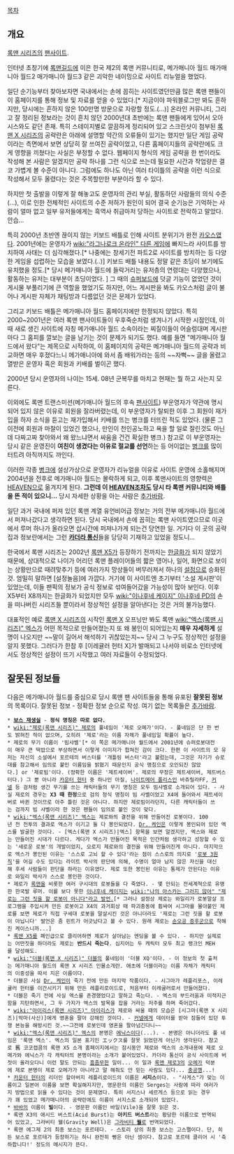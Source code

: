 [[목차]]
== 개요 ==
[[록맨 시리즈]]의 [[팬사이트]].

인터넷 초창기에 [[록맨길드]]에 이은 한국 제2의 록맨 커뮤니티로, 메가매니아 월드 매가매니아 월드2 매가매니아 월드3 같은 괴악한 네이밍으로 사이트 리뉴얼을 했었다.

일단 순기능부터 찾아보자면 국내에서는 손에 꼽히는 사이트였던만큼 많은 록맨 팬들이 이 홈페이지를 통해 정보 및 자료를 얻을 수 있었다.[* 지금이야 파워블로그만 봐도 흔하지만, 당시에는 흔하지 않은 100만명 방문으로 자랑할 정도.(...)] 온라인 커뮤니티, 그리고 잘 정리된 정보라는 것이 흔치 않던 2000년대 초반에는 록맨 팬들에게 있어서 오아시스와도 같던 존재. 특히 스테이지별로 깔끔하게 정리되어 있고 스크린샷이 첨부된 [[록맨 X 시리즈]]의 공략란은 아래에 설명할 약간의 오류들이 있기는 했지만 일단 게임 공략이라는 측면에서 보면 상당히 잘 쓰여진 공략이었고, 다른 홈페이지들의 공략란에도 크게 영향을 끼쳤다는 사실은 부정할 수 없다. 웹페이지 형식의 게임 공략을 한 번이라도 작성해 본 사람은 알겠지만 공략 하나를 그런 식으로 쓰는데 필요한 시간과 작업량은 결코 가볍게 볼 수준이 아니다. 그럼에도 하나도 아닌 여러 타이틀의 공략을 이런 식으로 작성해서 모두 올렸다는 것은 주목할만한 부분이라 할 수 있다. 

하지만 첫 출발을 이렇게 잘 해놓고도 운영자의 관리 부실, 활동하던 사람들의 의식 수준(...), 이로 인한 전체적인 사이트의 수준 저하가 원인이 되어 결국 순기능은 기억하는 사람이 얼마 없고 일부 유저들에게는 흑역사 취급마저 당하는 사이트로 전락하고 말았다. 안습... 

특히 2000년 초반엔 끊이지 않는 키보드 배틀로 인해 사이트 분위기가 완전 [[카오스]]였다. 2001년에는 운영자가 [[wiki:"라그나로크 온라인" 다른 게임]]에 빠지느라 사이트를 방치하여 사태는 더 심각해졌다.[* 나중에는 창세기전 파트2로 사이트를 방치하는 등 다양한 게임을 섭렵하는 모습을 보였다.(..)] 키보드 배틀 내용도 정말 같은 초딩이 보기에도 유치했을 정도.[* 당시 메가매니아 월드에 들락거리는 유저층의 연령대는 다양했으나, 활동하는 유저는 대부분이 초딩이었다. ] 그 때의 [[슈퍼보드]]에 덧글 기능이 없었던 것이 게시물 부풀리기에 큰 역할을 했었기도 하지만, 어느 게시판을 봐도 카오스처럼 글이 불어나 게시판 자체가 채팅방과 다름없던 것은 문제가 있었다.

그리고 키보드 배틀은 메가매니아 월드 홈페이지에만 한정되지 않았다. 특히 2000~2001년은 여러 록맨 팬사이트들이 우후죽순처럼 생겨나기 시작한 시점인데, 이 때 새로 생긴 사이트에 자칭 메가매니아 월드 소속이라는 찌질이들이 어슬렁대며 게시판마다 그 홈피를 깔보는 글을 남기는 것이 문제가 되기도 했다. 예를 들면 "메가매니아 월드에서 왔다"는 제목으로 시작하여, 이 홈페이지의 공략은 메가매니아 월드의 공략과 비교하면 매우 후졌다느니 메가매니아에 와서 좀 배워가라는 등의 ~~자뻑~~ 글을 올렸고 열받은 운영자 혹은 회원과 키배를 벌이곤 했다. 

2000년 당시 운영자의 나이는 15세. 08년 군복무를 마치고 현재는 뭘 하고 사는지 모른다.

이외에도 록맨 트랜스미션(메가매니아 월드의 후속 [[팬사이트]]) 부운영자가 약관에 명시되어 있지 않은 이유로 회원을 잘라버렸는데, 이 부운영자가 탈퇴한 이후 그 회원이 재가입을 하자 소식을 듣고는 재가입해서 키배를 뜨는 병크를 터뜨린 적도 있었다. (물론 그 이전에 회원과 마찰이 있었긴 했으나, 만인이 천인공노하고 욕을 할 일로 잘린것도 아닌데 다짜고짜 찾아와서 왜 왔느냐면서 싸움을 건건 확실한 병크.)
참고로 이 부운영자는 당시 같은 운영진이 '''여친이 생겼다는 이유로 절교를 선언'''하는 등 어이없는 [[병크]]를 많이 터트려 아직까지도 까인다.

이러한 각종 [[병크]]에 설상가상으로 운영자가 리뉴얼을 이유로 사이트 운영에 소홀해지며 2004년을 전후로 메가매니아 월드는 몰락하게 되고, 이후 록맨사이트의 영향력은 [[HEAVEN]]으로 옮겨지게 된다. '''그런데 이 [[HEAVEN]]조차도 당시 타 록맨 커뮤니티와 배틀을 뜬 적이 있으니...''' 당시 자세한 상황을 아는 사람은 [[추가바람]].

일단 과거 국내에 퍼져 있던 록맨 계열 유언비어급 정보는 거의 전부 메가매니아 월드에서 퍼져나갔다고 생각하면 된다. 당시 국내에서 손에 꼽히는 록맨 사이트였으므로 이곳에서 루머 하나가 올라오면 삽시간에 퍼져나가게 되는건 당연한 일. 거기다 이 곳의 공략집과 정보란에서는 그런 '''[[카더라 통신]]'''들을 당당히 기재하고 있었을 정도니...

한국에서 록맨 시리즈는 2002년 [[록맨 X5]]가 등장하기 전까지는 [[한글화]]가 되지 않았기 때문에, 상대적으로 나이가 어리던 록맨 플레이어들의 짧은 영어나, 일어, 화면으로 보이는 상황만으로 때려맞추기 등에 여러가지 망상들이 버무러져서 하나의 [[설정]]으로 승화된 것. 엄밀히 말하면 [설정놀음]에 가깝다. 거기에 이 사이트엔 초기부터 '소설 게시판'이 있었는데, 이들 팬픽의 정보가 공식 정보로 섞여들어갔을 가능성이 많아 보인다. 이후 X5부터 X8까지는 한글화가 되었지만 모두 [[wiki:"이나후네 케이지" 이나후네 PD]]의 손을 떠나버린 시리즈들 뿐이라서 정상적인 설정을 알아낸다는 것은 거의 불가능했다.

대표적인 예로 [[록맨 X 시리즈]]의 시작인 [[록맨 X]] 오프닝만 봐도 록맨 [[wiki:"엑스(록맨 시리즈)" 엑스]]가 어떤 목적으로 만들어졌는지 또 왜 봉인이 되어있는지 '''매우 자세하게''' 설명이 나오지만 ~~말이 길어서 해석하기 귀찮았는지~~ 당시 그 누구도 정상적인 설정을 알지 못했다. 그러다가 한참 후 [이레귤러 헌터 X]가 발매되고 나서야 비로소 인터넷에서도 정상적인 설정이 뜨기 시작했고 여러 자료들이 수정되었다. 

== 잘못된 정보들 ==

다음은 메가매니아 월드를 중심으로 당시 록맨 팬 사이트들을 통해 유포된 '''잘못된 정보'''의 목록이다. 잘못된 정보 - 정확한 정보 순으로 작성. 여기 없는 목록들은 [[추가바람]].

 * '''[[보스 재생실]]''' - '''정식 명칭은 따로 없다.'''
 * [[wiki:"제로(록맨 시리즈)" 제로]]의 풀네임이 '제로 오메가'이다. - 풀네임은 단 한 번도 밝혀진 적이 없으며, 오히려 '제로'라는 이름 자체가 풀네임일 확률이 높다. 
 * 제로의 무기 이름이 '빔샤벨'[* 이 쪽은 메가매니아 월드에서 2001년에 슈퍼로봇대전이 매우 큰 떡밥으로 부상하면서 이렇게 이미지가 합쳐진 감이 크다. 한편 이 사이트의 모 유저는 자신의 소설에서 포르테의 버스터를 '개틀링 버스터'라고 불렀는데, 그것은 자기가 슈로대를 참고해서 임의로 붙인 이름임을 밝혔기 때문인지 공식 명칭으로 오인되진 않았다.] or '제로빔'이다. (정확한 이름은 '제트세이버'. 제로의 무장은 제트세이버, 제트버스터다.) 그 뿐 아니라 [[카운터 헌터]] 중 하나인 아질, [[나이트메어 폴리스]]인 바쥬릴라FF, [[커넬]] 등 검처럼 생긴 무기를 쓰는 캐릭터들의 무기 명칭은 모두 빔샤벨로 소개되어 있다. - 사실 제로의 경우는 '''X3 때 한정'''으로 검의 정식 명칭이 빔 사벨이었고 X4에 들어와서 제트세이버로 바뀐 것이므로 아주 틀린 것은 아니다. 하지만 제로빔이라던지, 다른 캐릭터들이 쓰는 검까지 빔 샤벨이라 한 것은 팬들이 임의로 붙인 것이 맞다.
 * [[wiki:"엑스(록맨 시리즈)" 엑스]]는 제로와의 결전을 위해 만들어진 로봇이다. 100년 전 전투의 결과로 엑스가 이기고 둘 다 봉인되었다. [[Dr. 케인]]은 이렇게 봉인되어 있던 엑스를 발굴한 것이다. - [엑스(록맨 X 시리즈)|엑스] 항목을 보면 알겠지만, 엑스와 제로는 만들어진 시대가 다르다. 게다가 엑스가 만들어진 목적은 인간처럼 생각하고 성장할 수 있는 '새로운 로봇'의 개발이었지, 오로지 제로와의 결전을 위해 만들어진게 아니다. 마지막으로 엑스가 봉인된 이유는 '스스로 고뇌 할 수 있다'라는 점이 스스로의 의지로 '[[로봇 3원칙]]'을 어길 수도 있다는 라이트 박사의 판단에 의해, 수명이 얼마 남지 않은 자신을 대신해 후세 사람들이 판단을 하라는 이유였다. 제로 또한 봉인된 이유는 통제가 안된다는 이유로 와일리 박사가 스스로 봉인한 것이다.
 * 제로가 [[록맨]]을 비롯한 여러 구시대의 로봇들을 다 죽였다. - 몇 안되는 전세계적으로 유명한 한국발 루머. 이를 보다 못한 [[이나후네 케이지]]는 [[wiki:"나의 아스카는 그러지 않아" "제로는 그런 짓을 할 로봇이 아니다"라고 발언.]][* 그러나 설정상 제로는 와일리가 로봇말살 프로그램을 주입시켜 만든 로봇이고 X4의 과거회상 때 파괴충동에 휩싸여 시그마를 몰아붙인 제로를 보면 제로가 직접 구세대 로봇을 말살시킨 것은 아니더라도 '제로는 그런 짓을 할 로봇이 아닙니다' 발언은 좀 핀트가 어긋났다고 볼 수 있다. 원래 제로는 [[손오공 증후군]]으로 착해진 케이스니까...]
 * [[록맨 X5]]를 폐인급으로 클리어하면 제로가 살아남는 엔딩을 볼 수 있다. - 하지만 실제로는 어떤짓을 하더라도 제로는 '''반드시 죽는다'''. 심지어는 두 캐릭터 모두 최고 랭크인 MEH를 달성해도.
 * [[wiki:"더블(록맨 X 시리즈)" 더블]]의 풀네임이 '더블 XQ'이다. - 이 정보의 첫 출처는 메가매니아 월드의 록맨 X 시리즈 인물소개란. 애초에 더블이라는 이름 자체가 캐릭터의 이중성을 따서 지은 이름이다. 
 * 더블은 사실 [[Dr. 케인]]이 죽기 전에 만든 마지막 작품이다. - 시그마가 레플리포스, 이레귤러 헌터를 이간시키기 위해 만든 레플리로이드로, 처음부터 이레귤러로서 만들어졌다.
 * 더블은 죽기 전에 사실 엑스를 존경했었다고 말하고 죽는다. - 엑스의 부드러움과 미적지근함을 지탄하면서, 그 두 가지가 엑스의 발목을 잡을 거라는 저주를 하며 죽어갔다.
 * [[wiki:"아이리스(록맨 시리즈)" 아이리스]]가 제로와 싸울 때의 모습은 [시그마(록맨 X 시리즈)|악마(사신)]에게 영혼을 팔아 강해진 것이다. - [[커넬]]에게 데이터를 받아 잠들어 있던 투쟁 본능을 해방시킨 것.~~그전에 로봇인데 영혼을 팔아넘긴다니~~
 * [[wiki:"엑스(록맨 시리즈)" 엑스]]의 본명은 [[에닉스]]이다(...). - 본명은 아니더라도 풀 네임은 '록맨 엑스'. 엑스의 일본 표기인 エックス를 잘못 읽었던게 아닌가 생각된다. 참고로 舊 코코캡콤의 록맨 X5 소개 홈페이지에서는 잠시동안 제로와 엑스의 소개내용에 제로 오메가와 에닉스가 각 캐릭터의 본명이라는 소개가 붙어있었다. 카더라 통신이 공식 사이트에 버젓이 올라오다니 이런 말도 안되는 [[흠좀무]]한 일이... 이 일과 [[록맨 제로3]]의 [[오메가]] 덕분에 제로 본명이 제로 오메가가 아니라고 말 해줘도 안 믿는 사람도 있다... [[충공깽]]...!
 * [[카운터 헌터]]의 리더인 할아버지 레플리로이드의 이름은 '''서지스'''이다. - "사게스"가 맞는 이름이고 일본어 이름을 보면 확실해지지만, 영문판의 이름인 Serges는 사람에 따라 여러가지 방법으로 읽을 수 있다는 것이 문제였다. 특히 서지스나 세르게스 등으로 읽는 경우가 꽤 있었고 메가매니아의 공략란에도 이름이 서지스로 소개되어 있었다. 
 * [[바바]]의 이름이 '''빌'''이다. - 영문판 이름인 바일(Vile)을 잘못 읽은 것.
 * 록맨 X3의 애시드 버스트(Acid Burst)는 '''아키드 버스트'''라는 황당한 이름으로 번역되어 있었고, 그라비티 웰(Gravity Well)은 [[그래비티 월|그라비티 '''월''']]로 번역되었다. 
 * 록맨 에그제 2의 최종 보스는 포르테다. - 스토리 상의 최종 보스는 고스펠이다. 단, 히든 보스로 포르테가 등장하기는 하니 완전히 뻥은 아닌 셈이다. 참고로 포르테 클리어 시 '축하합니다!' 정도의 메시지가 뜬다.

